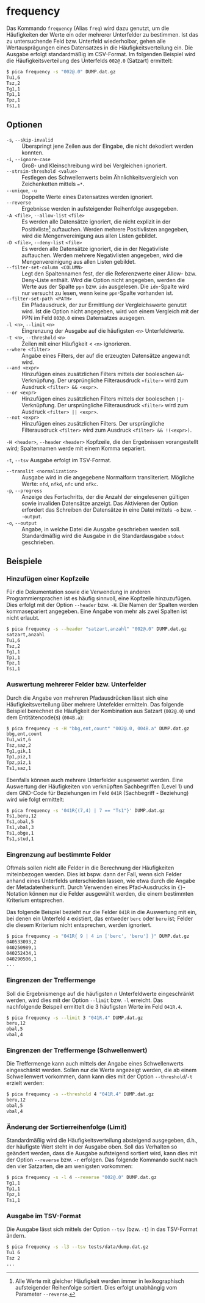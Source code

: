 # frequency {.unnumbered}

Das Kommando `frequency` (Alias `freq`) wird dazu genutzt, um die Häufigkeiten
der Werte ein oder mehrerer Unterfelder zu bestimmen. Ist das zu untersuchende
Feld bzw. Unterfeld wiederholbar, gehen alle Wertausprägungen eines Datensatzes
in die Häufigkeitsverteilung ein. Die Ausgabe erfolgt standardmäßig im
CSV-Format. Im folgenden Beispiel wird die Häufigkeitsverteilung des Unterfelds
`002@.0` (Satzart) ermittelt:

```.bash
$ pica frequency -s "002@.0" DUMP.dat.gz
Tu1,6
Tsz,2
Tg1,1
Tp1,1
Tpz,1
Ts1,1
```

## Optionen

`-s`, `--skip-invalid`
: Überspringt jene Zeilen aus der Eingabe, die nicht dekodiert werden konnten.

`-i`, `--ignore-case`
: Groß- und Kleinschreibung wird bei Vergleichen ignoriert.

`--strsim-threshold <value>`
: Festlegen des Schwellenwerts beim Ähnlichkeitsvergleich von Zeichenketten
mittels `=*`.

`--unique`, `-u`
: Doppelte Werte eines Datensatzes werden ignoriert.

`--reverse`
: Ergebnisse werden in aufsteigender Reihenfolge ausgegeben.

`-A <file>`, `--allow-list` `<file>`
: Es werden alle Datensätze ignoriert, die nicht explizit in der
Positivliste[^1] auftauchen. Werden mehrere Positivlisten angegeben, wird die
Mengenvereinigung aus allen Listen gebildet.

`-D <file>`, `--deny-list` `<file>`
: Es werden alle Datensätze ignoriert, die in der Negativliste auftauchen.
Werden mehrere Negativlisten angegeben, wird die Mengenvereinigung aus allen
Listen gebildet.

`--filter-set-column <COLUMN>`
: Legt den Spaltennamen fest, der die Referenzwerte einer Allow- bzw.
Deny-Liste enthält. Wird die Option nicht angegeben, werden die Werte
aus der Spalte `ppn` bzw. `idn` ausgelesen. Die `idn`-Spalte wird nur
versucht zu lesen, wenn keine `ppn`-Spalte vorhanden ist.

`--filter-set-path <PATH>`
: Ein Pfadausdruck, der zur Ermittlung der Vergleichswerte genutzt wird.
Ist die Option nicht angegeben, wird von einem Vergleich mit der PPN im
Feld `003@.0` eines Datensatzes ausgegen.

`-l <n>`, `--limit` `<n>`
: Eingrenzung der Ausgabe auf die häufigsten `<n>` Unterfeldwerte.

`-t <n>`, `--threshold` `<n>`
: Zeilen mit einer Häufigkeit $<$ `<n>` ignorieren.

`--where <filter>`
: Angabe eines Filters, der auf die erzeugten Datensätze angewandt wird.

`--and <expr>`
: Hinzufügen eines zusätzlichen Filters mittels der booleschen
`&&`-Verknüpfung. Der ursprüngliche Filterausdruck `<filter>` wird zum Ausdruck
`<filter> && <expr>`.

`--or <expr>`
: Hinzufügen eines zusätzlichen Filters mittels der booleschen
`||`-Verknüpfung. Der ursprüngliche Filterausdruck `<filter>` wird zum Ausdruck
`<filter> || <expr>`.

`--not <expr>`
: Hinzufügen eines zusätzlichen Filters. Der ursprüngliche Filterausdruck
`<filter>` wird zum Ausdruck `<filter> && !(<expr>)`.

`-H <header>`, `--header` `<header>`
Kopfzeile, die den Ergebnissen vorangestellt wird; Spaltennamen werde mit einem
Komma separiert.

`-t`, `--tsv`
Ausgabe erfolgt im TSV-Format.

`--translit <normalization>`
: Ausgabe wird in die angegebene Normalform transliteriert. Mögliche Werte:
`nfd`, `nfkd`, `nfc` und `nfkc`.

`-p`, `--progress`
: Anzeige des Fortschritts, der die Anzahl der eingelesenen gültigen sowie
invaliden Datensätze anzeigt. Das Aktivieren der Option erfordert das Schreiben
der Datensätze in eine Datei mittels `-o` bzw. `--output`.

`-o`, `--output`
: Angabe, in welche Datei die Ausgabe geschrieben werden soll. Standardmäßig
wird die Ausgabe in die Standardausgabe `stdout` geschrieben.


## Beispiele

### Hinzufügen einer Kopfzeile

Für die Dokumentation sowie die Verwendung in anderen Programmiersprachen ist
es häufig sinnvoll, eine Kopfzeile hinzuzufügen. Dies erfolgt mit der Option
`--header` bzw. `-H`. Die Namen der Spalten werden kommasepariert angegeben.
Eine Angabe von mehr als zwei Spalten ist nicht erlaubt.

```.bash
$ pica frequency -s --header "satzart,anzahl" "002@.0" DUMP.dat.gz
satzart,anzahl
Tu1,6
Tsz,2
Tg1,1
Tp1,1
Tpz,1
Ts1,1
```

### Auswertung mehrerer Felder bzw. Unterfelder

Durch die Angabe von mehreren Pfadausdrücken lässt sich eine
Häufigkeitsverteilung über mehrere Untefelder ermitteln. Das folgende Beispiel
berechnet die Häufigkeit der Kombination aus Satzart (`002@.0`) und dem
Entitätencode(s) (`004B.a`):

```.bash
$ pica frequency -s -H "bbg,ent,count" "002@.0, 004B.a" DUMP.dat.gz
bbg,ent,count
Tu1,wit,6
Tsz,saz,2
Tg1,gik,1
Tp1,piz,1
Tpz,piz,1
Ts1,saz,1
```

Ebenfalls können auch mehrere Unterfelder ausgewertet werden. Eine Auswertung
der Häufigkeiten von verknüpften Sachbegriffen (Level 1) und dem GND-Code für
Beziehungen im Feld `041R` (Sachbegriff - Beziehung) wird wie folgt ermittelt:

```.bash
$ pica frequency -s '041R{(7,4) | 7 == "Ts1"}' DUMP.dat.gz
Ts1,beru,12
Ts1,obal,5
Ts1,vbal,3
Ts1,obge,1
Ts1,stud,1
```

### Eingrenzung auf bestimmte Felder

Oftmals sollen nicht alle Felder in die Berechnung der Häufigkeiten
miteinbezogen werden. Dies ist bspw. dann der Fall, wenn sich Felder anhand
eines Unterfelds unterschieden lassen, wie etwa durch die Angabe der
Metadatenherkunft. Durch Verwenden eines Pfad-Ausdrucks in `{}`-Notation können
nur die Felder ausgewählt werden, die einem bestimmten Kriterium entsprechen.

Das folgende Beispiel bezieht nur die Felder `041R` in die Auswertung mit ein,
bei denen ein Unterfeld `4` existiert, das entweder `berc` oder `beru` ist;
Felder die diesem Kriterium nicht entsprechen, werden ignoriert.

```.bash
$ pica frequency -s "041R{ 9 | 4 in ['berc', 'beru'] }" DUMP.dat.gz
040533093,2
040250989,1
040252434,1
040290506,1
...
```

### Eingrenzen der Treffermenge

Soll die Ergebnismenge auf die häufigsten _n_ Unterfeldwerte eingeschränkt
werden, wird dies mit der Option `--limit` bzw. `-l` erreicht. Das nachfolgende
Beispeil ermittelt die 3 häufigsten Werte im
Feld `041R.4`.

```.bash
$ pica frequency -s --limit 3 "041R.4" DUMP.dat.gz
beru,12
obal,5
vbal,4
```

### Eingrenzen der Treffermenge (Schwellenwert)

Die Treffermenge kann auch mittels der Angabe eines Schwellenwerts eingeschänkt
werden. Sollen nur die Werte angezeigt werden, die ab einem Schwellenwert
vorkommen, dann kann dies mit der Option `--threshold`/`-t` erzielt werden:

```.bash
$ pica frequency -s --threshold 4 "041R.4" DUMP.dat.gz
beru,12
obal,5
vbal,4
```

### Änderung der Sortierreihenfolge (Limit)

Standardmäßig wird die Häufigkeitsverteilung absteigend ausgegeben, d.h., der
häufigste Wert steht in der Ausgabe oben. Soll das Verhalten so geändert
werden, dass die Ausgabe aufsteigend sortiert wird, kann dies mit der Option
`--reverse` bzw. `-r` erfolgen. Das folgende Kommando sucht nach den vier
Satzarten, die am wenigsten vorkommen:

```.bash
$ pica frequency -s -l 4 --reverse "002@.0" DUMP.dat.gz
Tg1,1
Tp1,1
Tpz,1
Ts1,1
```

### Ausgabe im TSV-Format

Die Ausgabe lässt sich mittels der Option `--tsv` (bzw. `-t`) in das TSV-Format
ändern.

```.bash
$ pica frequency -s -l3 --tsv tests/data/dump.dat.gz
Tu1	6
Tsz	2
...
```

[^1]: Alle Werte mit gleicher Häufigkeit werden immer in lexikographisch
    aufsteigender Reihenfolge sortiert. Dies erfolgt unabhängig vom
    Parameter `--reverse`.
